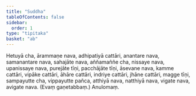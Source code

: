 ```yaml
---
title: "Suddha"
tableOfContents: false
sidebar:
  order: 1
type: "tipitaka"
basket: "ab"
---
```



<DynamicBreadcrumb />

<Division number="119">

<Paragraph number="332">
Hetuyā cha, ārammaṇe nava, adhipatiyā cattāri, anantare nava, samanantare nava, sahajāte nava, aññamaññe cha, nissaye nava, upanissaye nava, purejāte tīṇi, pacchājāte tīṇi, āsevane nava, kamme cattāri, vipāke cattāri, āhāre cattāri, indriye cattāri, jhāne cattāri, magge tīṇi, sampayutte cha, vippayutte pañca, atthiyā nava, natthiyā nava, vigate nava, avigate nava. (Evaṃ gaṇetabbaṃ.)

</Paragraph>
</Division>

<Paragraph number="333" type="center">
Anulomaṃ.
</Paragraph>